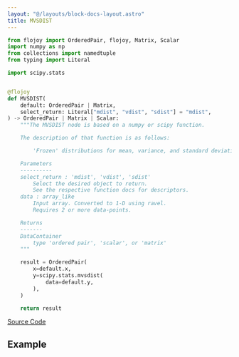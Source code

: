 ```yaml
---
layout: "@/layouts/block-docs-layout.astro"
title: MVSDIST
---
```



<PythonDocsDisplay docstring={docstring} />

```python
from flojoy import OrderedPair, flojoy, Matrix, Scalar
import numpy as np
from collections import namedtuple
from typing import Literal

import scipy.stats


@flojoy
def MVSDIST(
    default: OrderedPair | Matrix,
    select_return: Literal["mdist", "vdist", "sdist"] = "mdist",
) -> OrderedPair | Matrix | Scalar:
    """The MVSDIST node is based on a numpy or scipy function.

    The description of that function is as follows:

        'Frozen' distributions for mean, variance, and standard deviation of data.

    Parameters
    ----------
    select_return : 'mdist', 'vdist', 'sdist'
        Select the desired object to return.
        See the respective function docs for descriptors.
    data : array_like
        Input array. Converted to 1-D using ravel.
        Requires 2 or more data-points.

    Returns
    -------
    DataContainer
        type 'ordered pair', 'scalar', or 'matrix'
    """

    result = OrderedPair(
        x=default.x,
        y=scipy.stats.mvsdist(
            data=default.y,
        ),
    )

    return result

```

[Source Code](https://github.com/flojoy-ai/blocks/blob/main/blocks/SCIPY/STATS/MVSDIST/MVSDIST.py)

## Example
